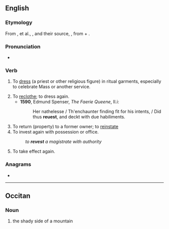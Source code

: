 ==English==

===Etymology===
From {{etyl|xno|en}} {{m|fro|revestir}}, {{m|en|revestre}} et al., {{etyl|frm|en}} {{m|frm|revestir}}, and their source, {{etyl|LL.|en}} {{m|en|revestire}}, from {{etyl|la|en}} {{m|la|re-}} + {{m|la|vestīre|to clothe}}.

===Pronunciation===
* {{a|UK}} {{IPA|/ɹiːˈvɛst/|lang=en}}

===Verb===
{{en-verb}}

# {{lb|en|obsolete}} To [[dress]] (a priest or other religious figure) in ritual garments, especially to celebrate Mass or another service.
# To [[reclothe]]; to dress again.
#* '''1590''', Edmund Spenser, ''The Faerie Queene'', II.i:
#*: Her nathelesse / Th'enchaunter finding fit for his intents, / Did thus '''reuest''', and deckt with due habiliments.
# To return (property) to a former owner; to [[reinstate]]
# To invest again with possession or office.
#: ''to '''revest''' a magistrate with authority''
# {{lb|en|intransitive}} To take effect again.

===Anagrams===
* {{anagrams|en|Severt|Stever|Vester|everts|revets|verset|verste}}

----

==Occitan==

===Noun===
{{head|oc|noun|g=m}}

# {{lb|oc|Vivaro-Alpine}} the shady side of a mountain